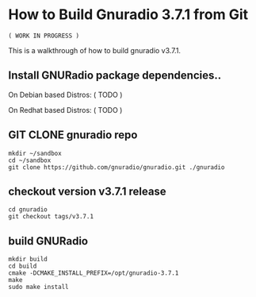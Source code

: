 = How to Build Gnuradio 3.7.1 from Git =
<pre style="color: red">
( WORK IN PROGRESS )
</pre>

This is a walkthrough of how to build gnuradio v3.7.1.

== Install GNURadio package dependencies.. ==

On Debian based Distros:
( TODO )

On Redhat based Distros:
( TODO )

== GIT CLONE gnuradio repo ==
<pre>
mkdir ~/sandbox
cd ~/sandbox
git clone https://github.com/gnuradio/gnuradio.git ./gnuradio
</pre>

== checkout version v3.7.1 release ==
<pre>
cd gnuradio
git checkout tags/v3.7.1
</pre>

== build GNURadio ==
<pre>
mkdir build
cd build
cmake -DCMAKE_INSTALL_PREFIX=/opt/gnuradio-3.7.1
make
sudo make install
</pre>